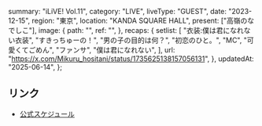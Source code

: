   summary: "iLiVE! Vol.11",
  category: "LIVE",
  liveType: "GUEST",
  date: "2023-12-15",
  region: "東京",
  location: "KANDA SQUARE HALL",
  present: ["高嶺のなでしこ"],
  image: {
    path: "",
    ref: "",
  },
  recaps: {
    setlist: [
      "衣装:僕は君になれない衣装",
      "すきっちゅーの！",
      "男の子の目的は何？",
      "初恋のひと。",
      "MC",
      "可愛くてごめん",
      "ファンサ",
      "僕は君になれない",
    ],
    url: "https://x.com/Mikuru_hositani/status/1735625138157056131",
  },
  updatedAt: "2025-06-14",
};

## リンク

- [公式スケジュール](https://takanenonadeshiko.jp/?p=1453)

